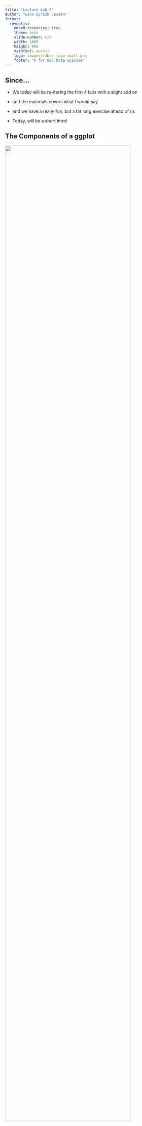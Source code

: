 ```yaml
---
title: "Lecture Lab 5"
author: "Leon Eyrich Jessen"
format:
  revealjs:
    embed-resources: true
    theme: moon
    slide-number: c/t
    width: 1600
    height: 900
    mainfont: avenir
    logo: images/r4bds_logo_small.png
    footer: "R for Bio Data Science"
---
```




<!--# ---------------------------------------------------------------------- -->
<!--# SLIDE ---------------------------------------------------------------- -->
<!--# ---------------------------------------------------------------------- -->
## Since...

- We today will be re-itering the first 4 labs with a slight add on

- and the materials covers what I would say

- and we have a really fun, but a tat long exercise ahead of us

- Today, will be a short intro!



<!--# ---------------------------------------------------------------------- -->
<!--# SLIDE ---------------------------------------------------------------- -->
<!--# ---------------------------------------------------------------------- -->
## The Components of a ggplot

![](images/vis_ggplot_components.png){fig-align="center" width=90%}



<!--# ---------------------------------------------------------------------- -->
<!--# SLIDE ---------------------------------------------------------------- -->
<!--# ---------------------------------------------------------------------- -->
## The Structure of Wide and Long Data

![](images/vis_wide_long_pivot.png){fig-align="center" width=90%}



<!--# ---------------------------------------------------------------------- -->
<!--# SLIDE ---------------------------------------------------------------- -->
<!--# ---------------------------------------------------------------------- -->
## The Structure of Joins

![](images/vis_joins.png){fig-align="center" width=90%}
